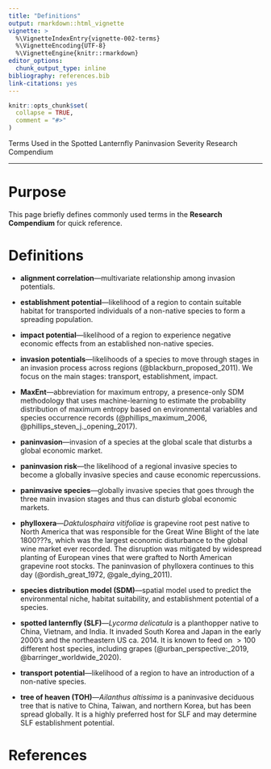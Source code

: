 ```yaml
---
title: "Definitions"
output: rmarkdown::html_vignette
vignette: >
  %\VignetteIndexEntry{vignette-002-terms}
  %\VignetteEncoding{UTF-8}
  %\VignetteEngine{knitr::rmarkdown}
editor_options: 
  chunk_output_type: inline
bibliography: references.bib
link-citations: yes
---
```


```r
knitr::opts_chunk$set(
  collapse = TRUE,
  comment = "#>"
)
```

Terms Used in the Spotted Lanternfly Paninvasion Severity Research Compendium

***

# Purpose

This page briefly defines commonly used terms in the **Research Compendium** for quick reference.

# Definitions

- **alignment correlation**---multivariate relationship among invasion potentials.

\newline

- **establishment potential**---likelihood of a region to contain suitable habitat for transported individuals of a non-native species to form a spreading population.

\newline

- **impact potential**---likelihood of a region to experience negative economic effects from an established non-native species.

\newline

- **invasion potentials**---likelihoods of a species to move through stages in an invasion process across regions (@blackburn_proposed_2011). We focus on the main stages: transport, establishment, impact.

\newline

-	**MaxEnt**---abbreviation for maximum entropy, a presence-only SDM methodology that uses machine-learning to estimate the probability distribution of maximum entropy based on environmental variables and species occurrence records (@phillips_maximum_2006, @phillips_steven_j._opening_2017).

\newline

- **paninvasion**---invasion of a species at the global scale that disturbs a global economic market.

\newline

-	**paninvasion risk**---the likelihood of a regional invasive species to become a globally invasive species and cause economic repercussions.

\newline

- **paninvasive species**---globally invasive species that goes through the three main invasion stages and thus can disturb global economic markets.

\newline

- **phylloxera**---*Daktulosphaira vitifoliae* is grapevine root pest native to North America that was responsible for the Great Wine Blight of the late 1800???s, which was the largest economic disturbance to the global wine market ever recorded. The disruption was mitigated by widespread planting of European vines that were grafted to North American grapevine root stocks. The paninvasion of phylloxera continues to this day (@ordish_great_1972, @gale_dying_2011).

\newline

-	**species distribution model (SDM)**---spatial model used to predict the environmental niche, habitat suitability, and establishment potential of a species.

\newline

- **spotted lanternfly (SLF)**---*Lycorma delicatula* is a planthopper native to China, Vietnam, and India. It invaded South Korea and Japan in the early 2000's and the northeastern US ca. 2014. It is known to feed on $>100$ different host species, including grapes (@urban_perspective:_2019, @barringer_worldwide_2020).

\newline

- **transport potential**---likelihood of a region to have an introduction of a non-native species.

\newline

- **tree of heaven (TOH)**---*Ailanthus altissima* is a paninvasive deciduous tree that is native to China, Taiwan, and northern Korea, but has been spread globally. It is a highly preferred host for SLF and may determine SLF establishment potential.

\newline

# References

